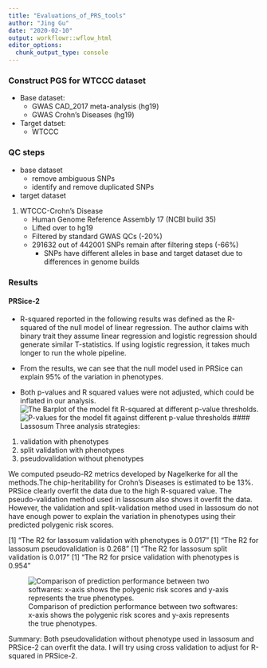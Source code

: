 ```yaml
---
title: "Evaluations_of_PRS_tools"
author: "Jing Gu"
date: "2020-02-10"
output: workflowr::wflow_html
editor_options:
  chunk_output_type: console
---
```


### Construct PGS for WTCCC dataset
* Base dataset: 
    -  GWAS CAD_2017 meta-analysis (hg19)
    -  GWAS Crohn's Diseases (hg19)
* Target datset:  
    - WTCCC

### QC steps 
* base dataset   
    - remove ambiguous SNPs 
    - identify and remove duplicated SNPs 

* target dataset   
1.  WTCCC-Crohn's Disease  
    - Human Genome Reference Assembly 17 (NCBI build 35)
    - Lifted over to hg19
    - Filtered by standard GWAS QCs (-20%)
    - 291632 out of 442001 SNPs remain after filtering steps (-66%)
      * SNPs have different alleles in base and target dataset due to differences in genome builds
    
### Results   
#### PRSice-2  
* R-squared reported in the following results was defined as the R-squared of the null model of linear regression. The author claims with binary trait they assume linear regression and logistic regression should generate similar T-statistics. If using logistic regression, it takes much longer to run the whole pipeline.      
* From the results, we can see that the null model used in PRSice can explain 95% of the variation in phenotypes.    

* Both p-values and R squared values were not adjusted, which could be inflated in our analysis. 
![The Barplot of the model fit R-squared at different p-value thresholds.](assets/plots/PRSice_bar_plot.png)
![P-values for the model fit against different p-value thresholds](assets/plots/PRSice_scatter_plot.png)
#### Lassosum
Three analysis strategies:
1. validation with phenotypes
2. split validation with phenotypes
3. pseudovalidation without phenotypes

We computed pseudo-R2 metrics developed by Nagelkerke for all the methods.The chip-heritability for Crohn's Diseases is estimated to be 13%. PRSice clearly overfit the data due to the high R-squared value. The pseudo-validation method used in lassosum also shows it overfit the data. However, the validation and split-validation method used in lassosum do not have enough power to explain the variation in phenotypes using their predicted polygenic risk scores.
  
[1] "The R2 for lassosum validation with phenotypes is 0.017"
[1] "The R2 for lassosum pseudovalidation is 0.268"
[1] "The R2 for lassosum split validation is 0.017"
[1] "The R2 for prsice validation with phenotypes is 0.954"

![Comparison of prediction performance between two softwares: x-axis shows the polygenic risk scores and y-axis represents the true phenotypes.](assets/plots/scatter_plots_true_pheno_vs_pgs.png)


Summary: 
Both pseudovalidation without phenotype used in lassosum and PRSice-2 can overfit the data. I will try using cross validation to adjust for R-squared in PRSice-2.
